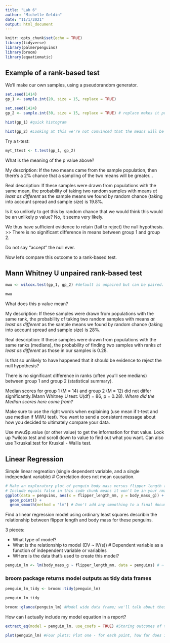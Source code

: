 ```yaml
---
title: "Lab 6"
author: "Michelle Geldin"
date: "11/1/2021"
output: html_document
---
```


```r
knitr::opts_chunk$set(echo = TRUE)
library(tidyverse)
library(palmerpenguins)
library(broom)
library(equatiomatic)
```

## Example of a rank-based test

We'll make our own samples, using a pseudorandom generator.

```r
set.seed(1414)
gp_1 <- sample.int(20, size = 15, replace = TRUE)

set.seed(1424)
gp_2 <- sample.int(30, size = 15, replace = TRUE) # replace makes it possible to pull the same number multiple times
```

```r
hist(gp_1) #quick histogram

hist(gp_2) #Looking at this we're not convinced that the means will be normally distributed.
```

Try a t-test:
```r
myt_ttest <- t.test(gp_1, gp_2)
```
What is the meaning of the p value above? 

My description: If the two means came from the sample population, then there's a 2% chance that a sampling of the two means will be greater...

Real description: If these samples were drawn from populations with the same mean, the probability of taking two random samples with means *at least as different* as the sample means we found by random chance (taking into account spread and sample size) is 19.8%.

Is it so unlikely to get this by random chance that we would think this would be an unlikely p value? No, it seems very likely.

We thus have sufficient evidence to retain (fail to reject) the null hypothesis. >> There is no significant difference in means between group 1 and group 2.

Do not say "accept" the null ever.

Now let's compare this outcome to a rank-based test.

## Mann Whitney U unpaired rank-based test

```r
mwu <- wilcox.test(gp_1, gp_2) #default is unpaired but can be paired. If there are matching samples then there are ties in the ranks and then it makes an approximation. You can disregard that warning message.

mwu
```
What does this p value mean?

My description: If these samples were drawn from populations with the same rank, the probability of taking two random samples with means *at least as different* as the sample means we found by random chance (taking into account spread and sample size) is 28%.

Real description: If these samples were drawn from populations with the same ranks (medians), the probability of finding two samples with ranks *at least as different* as those in our samples is 0.28. 

Is that so unlikely to have happened that it should be evidence to reject the null hypothesis?

There is no significant difference in ranks (often you'll see medians) between group 1 and group 2 (statistical summary).

Median scores for group 1 (M = 14) and group 2 (M = 12) did not differ significantly.(Mann Whitney U test: U(df) = 86, p = 0.28). *Where did the Median scores here come from?*

Make sure to use the right words when explaining (use mean if t-test and use median if MWU test). You want to send a consistent message about how you decided to ultimately compare your data.

Use mwu$p.value (or other value) to get the information for that value. Look up ?wilcox.test and scroll down to value to find out what you want. Can also use ?kruskal.test for Kruskal - Wallis test.

## Linear Regression

Simple linear regreation (single dependent variable, and a single independant variable) # Correlation does not mean causation. 

```r
# Make an exploratory plot of penguin body mass versus flipper length (x-axis)
# Include equals false in this code chunk means it won't be in your rmarkdown. *Could not get this to work in this chunk though?*
ggplot(data = penguins, aes(x = flipper_length_mm, y = body_mass_g)) +
  geom_point() +
  geom_smooth(method = "lm") # Don't add any smoothing to a final document if you don't know how to explain it. You can use it to just explore the relationship. 
```
Find a linear regression model using ordinary least squares describin the relationship between flipper length and body mass for these penguins.

3 pieces:

- What type of model? 
- What is the relationship to model (DV ~ IV(s)) # Dependent variable as a function of independent variable or variables
- WHere is the data that's used to create this model?

```r
penguin_lm <- lm(body_mass_g ~ flipper_length_mm, data = penguins) # ~ means as a function of
```

### broom package returns model outputs as tidy data frames

```r
penguin_lm_tidy <- broom::tidy(penguin_lm)

penguin_lm_tidy

broom::glance(penguin_lm) #Model wide data frame; we'll talk about these more Wednesday and next week.
```
How can I actually include my model equation in a report?

```r
extract_eq(model = penguin_lm, use_coefs = TRUE) #Storing outcomes of the model in a nice equation - look in knit!
```
```r
plot(penguin_lm) #Four plots: Plot one - for each point, how far does it exist from what the model would predict. Are they somewhat evenly spread around the predicted line? Plot three - scaled version of plot one. Does it look like the residuals have equal spread across the model? Plot two - most relevant. its a qq plot. it explores normality. an assumption is normality of the residuals. are residuals normally distributing? this example looks like definitely yes. It's a diagnostic plot. Plot four - considers outliers. what points seem to be impacting the model outputs? Are there any points that seem to be having a disproportional weight on the model output?
```

